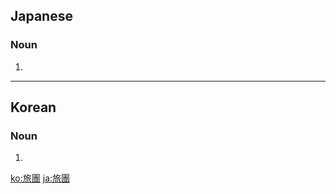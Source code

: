 ==Japanese==
{{ja-kanjitab|りょ|だん|yomi=o}}

===Noun===
{{ja-noun|りょだん|shin=旅団}}

# {{kyujitai of|lang=ja|旅団||[[military]] [[brigade]]}}

----

==Korean==
{{ko-hanjatab}}

===Noun===
{{ko-noun|hangeul=여단|mr=yŏdan|y=yetan}}

# {{hanja form of|여단|[[military]] [[brigade]]}}

[[ko:旅團]]
[[ja:旅團]]